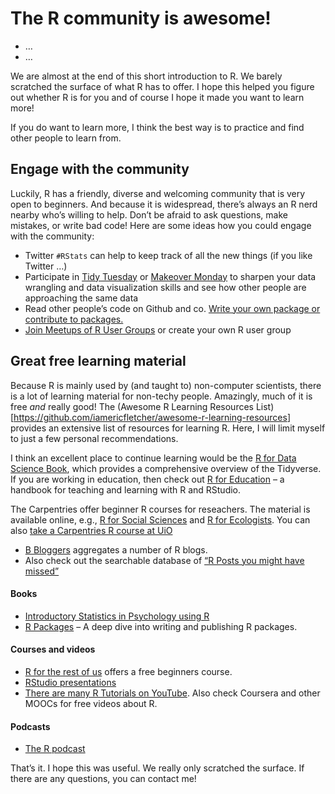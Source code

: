 # The R community is awesome!

::: {.goals}
-   ...
-   ...
:::

We are almost at the end of this short introduction to R. We barely scratched the surface
of what R has to offer. I hope this helped you figure out whether R is for you and of
course I hope it made you want to learn more!

If you do want to learn more, I think the best way is to practice and find other people to
learn from.

## Engage with the community

Luckily, R has a friendly, diverse and welcoming community that is very open to beginners.
And because it is widespread, there's always an R nerd nearby who's willing to help. Don't
be afraid to ask questions, make mistakes, or write bad code! Here are some ideas how you
could engage with the community:

-   Twitter `#RStats` can help to keep track of all the new things (if you like Twitter
    ...)
-   Participate in [Tidy Tuesday](https://github.com/rfordatascience/tidytuesday) or
    [Makeover Monday](https://www.makeovermonday.co.uk/) to sharpen your data wrangling
    and data visualization skills and see how other people are approaching the same data
-   Read other people's code on Github and co. [Write your own package or contribute to
    packages.](https://www.rstudio.com/resources/rstudioglobal-2021/make-a-package-make-some-friends/)
-   [Join Meetups of R User Groups](https://www.meetup.com/Oslo-useR-Group/) or create
    your own R user group

## Great free learning material

Because R is mainly used by (and taught to) non-computer scientists, there is a lot of
learning material for non-techy people. Amazingly, much of it is free *and* really good!
The (Awesome R Learning Resources
List)[<https://github.com/iamericfletcher/awesome-r-learning-resources>] provides an
extensive list of resources for learning R. Here, I will limit myself to just a few
personal recommendations.

I think an excellent place to continue learning would be the [R for Data Science
Book](https://r4ds.had.co.nz/), which provides a comprehensive overview of the Tidyverse.
If you are working in education, then check out [R for
Education](https://rstudio4edu.github.io/rstudio4edu-book/) -- a handbook for teaching and
learning with R and RStudio.

The Carpentries offer beginner R courses for reseachers. The material is available online,
e.g., [R for Social Sciences](https://datacarpentry.org/r-socialsci/) and [R for
Ecologists](https://datacarpentry.org/R-ecology-lesson/). You can also [take a Carpentries
R course at UiO](https://www.ub.uio.no/english/writing-publishing/dsc/carpentry-uio/)

-   [B Bloggers](https://www.r-bloggers.com/) aggregates a number of R blogs.
-   Also check out the searchable database of ["R Posts you might have
    missed"](https://alastairrushworth.github.io/searchable/searchable.html)

#### Books {.unnumbered}

-   [Introductory Statistics in Psychology using R](https://rpsystats.com/)
-   [R Packages](https://r-pkgs.org/index.html) -- A deep dive into writing and publishing
    R packages.

#### Courses and videos {.unnumbered}

-   [R for the rest of us](https://rfortherestofus.com/courses/getting-started/) offers a
    free beginners course.
-   [RStudio presentations](https://www.rstudio.com/resources/webinars/)
-   [There are many R Tutorials on
    YouTube](http://flavioazevedo.com/stats-and-r-blog/2016/9/13/learning-r-on-youtube).
    Also check Coursera and other MOOCs for free videos about R.

#### Podcasts {.unnumbered}

-   [The R podcast](https://r-podcast.org/)

That's it. I hope this was useful. We really only scratched the surface. If there are any
questions, you can contact me!
